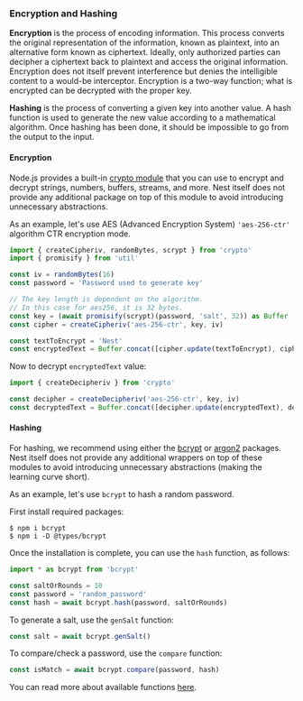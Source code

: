 ### Encryption and Hashing

**Encryption** is the process of encoding information. This process converts the original representation of the information, known as plaintext, into an alternative form known as ciphertext. Ideally, only authorized parties can decipher a ciphertext back to plaintext and access the original information. Encryption does not itself prevent interference but denies the intelligible content to a would-be interceptor. Encryption is a two-way function; what is encrypted can be decrypted with the proper key.

**Hashing** is the process of converting a given key into another value. A hash function is used to generate the new value according to a mathematical algorithm. Once hashing has been done, it should be impossible to go from the output to the input.

#### Encryption

Node.js provides a built-in [crypto module](https://nodejs.org/api/crypto.html) that you can use to encrypt and decrypt strings, numbers, buffers, streams, and more. Nest itself does not provide any additional package on top of this module to avoid introducing unnecessary abstractions.

As an example, let's use AES (Advanced Encryption System) `'aes-256-ctr'` algorithm CTR encryption mode.

```typescript
import { createCipheriv, randomBytes, scrypt } from 'crypto'
import { promisify } from 'util'

const iv = randomBytes(16)
const password = 'Password used to generate key'

// The key length is dependent on the algorithm.
// In this case for aes256, it is 32 bytes.
const key = (await promisify(scrypt)(password, 'salt', 32)) as Buffer
const cipher = createCipheriv('aes-256-ctr', key, iv)

const textToEncrypt = 'Nest'
const encryptedText = Buffer.concat([cipher.update(textToEncrypt), cipher.final()])
```

Now to decrypt `encryptedText` value:

```typescript
import { createDecipheriv } from 'crypto'

const decipher = createDecipheriv('aes-256-ctr', key, iv)
const decryptedText = Buffer.concat([decipher.update(encryptedText), decipher.final()])
```

#### Hashing

For hashing, we recommend using either the [bcrypt](https://www.npmjs.com/package/bcrypt) or [argon2](https://www.npmjs.com/package/argon2) packages. Nest itself does not provide any additional wrappers on top of these modules to avoid introducing unnecessary abstractions (making the learning curve short).

As an example, let's use `bcrypt` to hash a random password.

First install required packages:

```shell
$ npm i bcrypt
$ npm i -D @types/bcrypt
```

Once the installation is complete, you can use the `hash` function, as follows:

```typescript
import * as bcrypt from 'bcrypt'

const saltOrRounds = 10
const password = 'random_password'
const hash = await bcrypt.hash(password, saltOrRounds)
```

To generate a salt, use the `genSalt` function:

```typescript
const salt = await bcrypt.genSalt()
```

To compare/check a password, use the `compare` function:

```typescript
const isMatch = await bcrypt.compare(password, hash)
```

You can read more about available functions [here](https://www.npmjs.com/package/bcrypt).
